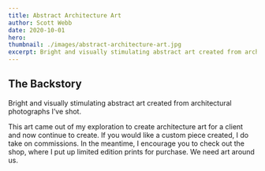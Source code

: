 ```yaml
---
title: Abstract Architecture Art
author: Scott Webb
date: 2020-10-01
hero: 
thumbnail: ./images/abstract-architecture-art.jpg
excerpt: Bright and visually stimulating abstract art created from architectural photographs I’ve shot. This art came out of my exploration to create architecture art for a client and now continue to create.
---
```


## The Backstory

Bright and visually stimulating abstract art created from architectural photographs I’ve shot. 

This art came out of my exploration to create architecture art for a client and now continue to create. If you would like a custom piece created, I do take on commissions. In the meantime, I encourage you to check out the shop, where I put up limited edition prints for purchase. We need art around us.